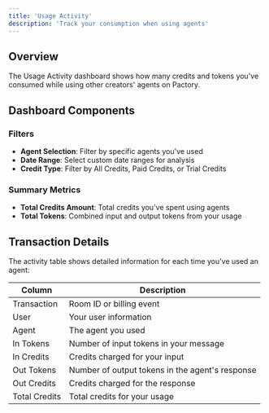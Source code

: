 ```yaml
---
title: 'Usage Activity'
description: 'Track your consumption when using agents'
---
```


## Overview

The Usage Activity dashboard shows how many credits and tokens you've consumed while using other creators' agents on Pactory.

## Dashboard Components

### Filters
- **Agent Selection**: Filter by specific agents you've used
- **Date Range**: Select custom date ranges for analysis
- **Credit Type**: Filter by All Credits, Paid Credits, or Trial Credits

### Summary Metrics
- **Total Credits Amount**: Total credits you've spent using agents
- **Total Tokens**: Combined input and output tokens from your usage

## Transaction Details

The activity table shows detailed information for each time you've used an agent:

| Column | Description |
|--------|-------------|
| Transaction | Room ID or billing event |
| User | Your user information |
| Agent | The agent you used |
| In Tokens | Number of input tokens in your message |
| In Credits | Credits charged for your input |
| Out Tokens | Number of output tokens in the agent's response |
| Out Credits | Credits charged for the response |
| Total Credits | Total credits for your usage |

